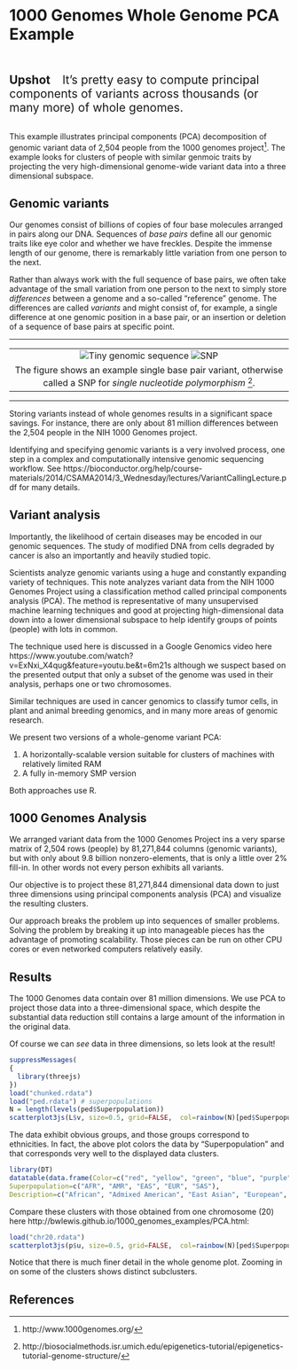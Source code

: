 # 1000 Genomes Whole Genome PCA Example

<br/><br/>
<font style="font-size: 150%; font-weight: bold;">Upshot</font> <font style="font-size: 150%;">&nbsp;&nbsp;&nbsp;It's pretty easy to compute principal components of variants across thousands (or many more) of whole genomes.</font>
<br/><br/>

This example illustrates principal components (PCA) decomposition of genomic
variant data of 2,504 people from the 1000 genomes project[^1].  The example
looks for clusters of people with similar genmoic traits by projecting the very
high-dimensional genome-wide variant data into a three dimensional subspace.



## Genomic variants

Our genomes consist of billions of copies of four base molecules arranged in
pairs along our DNA. Sequences of _base pairs_ define all our genomic traits
like eye color and whether we have freckles. Despite the immense length of our
genome, there is remarkably little variation from one person to the next.

Rather than always work with the full sequence of base pairs, we often
take advantage of the small variation from one person to the next to simply
store _differences_ between a genome and a so-called "reference" genome.
The differences are called _variants_ and might consist of, for example,
a single difference at one genomic position in a base pair, or an
insertion or deletion of a sequence of base pairs at specific point.

<hr/>
<table>
<tr><td align="center">
![Tiny genomic sequence](snp.png)
![SNP](snp1.png)
<tr><td align="center">
The figure shows an example single base pair variant, otherwise called
a SNP for _single nucleotide polymorphism_ [^2].
</table>
<hr/>

Storing variants instead of whole genomes results in a significant
space savings. For instance, there are only about 81 million differences
between the 2,504 people in the NIH 1000 Genomes project.

Identifying and specifying genomic variants is a very involved process, one
step in a complex and computationally intensive genomic sequencing
workflow. See
https://bioconductor.org/help/course-materials/2014/CSAMA2014/3_Wednesday/lectures/VariantCallingLecture.pdf
for many details.



## Variant analysis

Importantly, the likelihood of certain diseases may be encoded in our genomic
sequences.  The study of modified DNA from cells degraded by cancer is also an
importantly and heavily studied topic.

Scientists analyze genomic variants using a huge and constantly expanding
variety of techniques. This note analyzes variant data from the NIH 1000
Genomes Project using a classification method called principal components
analysis (PCA). The method is representative of many unsupervised machine
learning techniques and good at projecting high-dimensional data down into a
lower dimensional subspace to help identify groups of points (people) with lots
in common.

The technique used here is discussed in a Google Genomics video here
https://www.youtube.com/watch?v=ExNxi_X4qug&feature=youtu.be&t=6m21s although
we suspect based on the presented output that only a subset of the genome was
used in their analysis, perhaps one or two chromosomes.

Similar techniques are used in cancer genomics to classify tumor cells, in
plant and animal breeding genomics, and in many more areas of genomic research.

We present two versions of a whole-genome variant PCA:

1. A horizontally-scalable version suitable for clusters of machines with relatively limited RAM
2. A fully in-memory SMP version

Both approaches use R.


## 1000 Genomes Analysis

We arranged variant data from the 1000 Genomes Project ins a very sparse matrix
of 2,504 rows (people) by 81,271,844 columns (genomic variants), but with only
about 9.8 billion nonzero-elements, that is only a little over 2% fill-in.  In
other words not every person exhibits all variants.

Our objective is to project these 81,271,844 dimensional data down to just
three dimensions using principal components analysis (PCA) and visualize the
resulting clusters.

Our approach breaks the problem up into sequences of smaller problems.  Solving
the problem by breaking it up into manageable pieces has the advantage of
promoting scalability. Those pieces can be run on other CPU cores or even
networked computers relatively easily.


## Results

The 1000 Genomes data contain over 81 million dimensions. We use PCA to project
those data into a three-dimensional space, which despite the substantial data
reduction still contains a large amount of the information in the original
data.

Of course we can _see_ data in three dimensions, so lets look at the result!
```r
suppressMessages(
{
  library(threejs)
})
load("chunked.rdata")
load("ped.rdata") # superpopulations
N = length(levels(ped$Superpopulation))
scatterplot3js(L$v, size=0.5, grid=FALSE,  col=rainbow(N)[ped$Superpopulation])
```
The data exhibit obvious groups, and those groups correspond to ethnicities.
In fact, the above plot colors the data by "Superpopulation" and that corresponds
very well to the displayed data clusters.
```r
library(DT)
datatable(data.frame(Color=c("red", "yellow", "green", "blue", "purple"),
Superpopulation=c("AFR", "AMR", "EAS", "EUR", "SAS"),
Description=c("African", "Admixed American", "East Asian", "European", "South Asian")), options = list(dom='t', columnDefs=list(list(targets=0:2, class="dt-right"))), rownames=FALSE)
```

Compare these clusters with those obtained from one chromosome (20) here
http://bwlewis.github.io/1000_genomes_examples/PCA.html:
```r
load("chr20.rdata")
scatterplot3js(p$u, size=0.5, grid=FALSE,  col=rainbow(N)[ped$Superpopulation])
```
Notice that there is much finer detail in the whole genome plot. Zooming in on
some of the clusters shows distinct subclusters.




## References

[^1]: http://www.1000genomes.org/
[^2]: http://biosocialmethods.isr.umich.edu/epigenetics-tutorial/epigenetics-tutorial-genome-structure/
